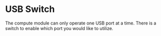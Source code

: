 # USB Switch

The compute module can only operate one USB port at a time. There is a switch to enable which port you would like to utilize.
